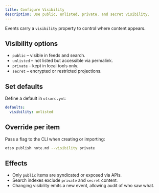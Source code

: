 ```yaml
---
title: Configure Visibility
description: Use public, unlisted, private, and secret visibility.
---
```


Events carry a `visibility` property to control where content appears.

## Visibility options

- `public` – visible in feeds and search.
- `unlisted` – not listed but accessible via permalink.
- `private` – kept in local tools only.
- `secret` – encrypted or restricted projections.

## Set defaults

Define a default in `otsorc.yml`:

```yaml
defaults:
  visibility: unlisted
```

## Override per item

Pass a flag to the CLI when creating or importing:

```bash
otso publish note.md --visibility private
```

## Effects

- Only `public` items are syndicated or exposed via APIs.
- Search indexes exclude `private` and `secret` content.
- Changing visibility emits a new event, allowing audit of who saw what.
